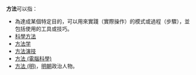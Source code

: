 {{Wiktionarypar|方法}}

'''方法'''可以指：

* 為達成某個特定目的，可以用來實踐（實際操作）的模式或過程（步驟），並包括使用的工具或技巧。
* [[科學方法|科學方法]]
* [[方法学|方法学]]
* [[方法演技|方法演技]]
* [[方法_(電腦科學)|方法 (電腦科學)]]
* [[方法_(明)|方法 (明)]]，[[明朝|明朝]]政治人物。

{{Disambig|CAT=二字消歧义}}